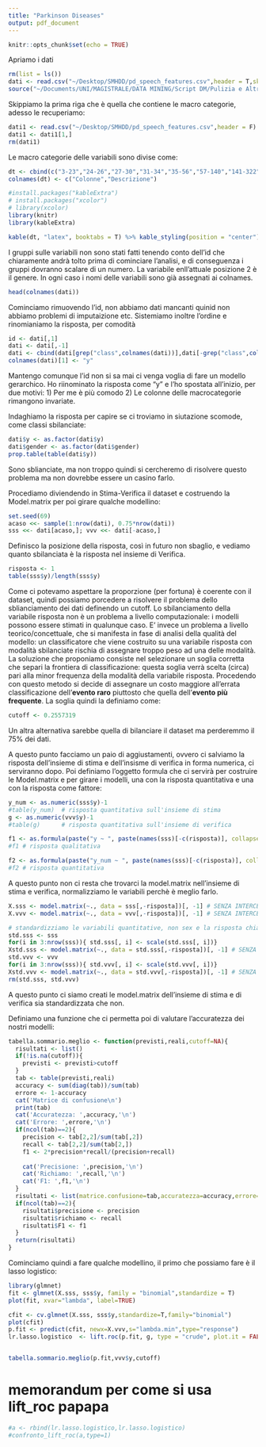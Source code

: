 ```yaml
---
title: "Parkinson Diseases"
output: pdf_document
---
```


```r
knitr::opts_chunk$set(echo = TRUE)
```

Apriamo i dati

```r
rm(list = ls())
dati <- read.csv("~/Desktop/SMHDD/pd_speech_features.csv",header = T,skip = 1)
source("~/Documents/UNI/MAGISTRALE/DATA MINING/Script DM/Pulizia e Altro/Altro/lift-roc-tab.R")

```

Skippiamo la prima riga che è quella che contiene le macro categorie, adesso le recuperiamo:

```r
dati1 <- read.csv("~/Desktop/SMHDD/pd_speech_features.csv",header = F)
dati1 <- dati1[1,]
rm(dati1)
```

Le macro categorie delle variabili sono divise come:

```r
dt <- cbind(c("3-23","24-26","27-30","31-34","35-56","57-140","141-322","323-755"),c("Baseline Feature","Intensity Parameters","Formant Frequencies","Bandwidth Parameters","Vocal Fold","MFCC","Wavelet Features","TQWT Features"))
colnames(dt) <- c("Colonne","Descrizione")

#install.packages("kableExtra")
# install.packages("xcolor")
# library(xcolor)
library(knitr)
library(kableExtra)

```
```r
kable(dt, "latex", booktabs = T) %>% kable_styling(position = "center")
```


I gruppi sulle variabili non sono stati fatti tenendo conto dell'id che chiaramente andrà tolto prima di cominciare l'analisi, e di conseguenza i gruppi dovranno scalare di un numero.
La variabile enll'attuale posizione 2 è il genere.
In ogni caso i nomi delle variabili sono già assegnati ai colnames.

```r
head(colnames(dati))
```

Cominciamo rimuovendo l'id, non abbiamo dati mancanti quinid non abbiamo problemi di imputaizione etc.
Sistemiamo inoltre l'ordine e rinomianiamo la risposta, per comodità
```r
id <- dati[,1]
dati <- dati[,-1]
dati <- cbind(dati[grep("class",colnames(dati))],dati[-grep("class",colnames(dati))])
colnames(dati)[1] <- "y"

```
Mantengo comunque l'id non si sa mai ci venga voglia di fare un modello gerarchico.
Ho riinominato la risposta come "y" e l'ho spostata all'inizio, per due motivi:
1) Per me è più comodo
2) Le colonne delle macrocategorie rimangono invariate.

Indaghiamo la risposta per capire se ci troviamo in siutazione scomode, come classi sbilanciate:

```r

dati$y <- as.factor(dati$y)
dati$gender <- as.factor(dati$gender)
prop.table(table(dati$y))

```
Sono sblianciate, ma non troppo quindi si cercheremo di risolvere questo problema ma non dovrebbe essere un casino farlo.

Procediamo diviendendo in Stima-Verifica il dataset e costruendo la Model.matrix per poi girare qualche modellino:

```r
set.seed(69)
acaso <<- sample(1:nrow(dati), 0.75*nrow(dati))
sss <<- dati[acaso,]; vvv <<- dati[-acaso,]

```

Definisco la posizione della risposta, così in futuro non sbaglio, e vediamo quanto sbilanciata è la risposta nel insieme di Verifica.
```r
risposta <- 1
table(sss$y)/length(sss$y)
```
Come ci potevamo aspettare la proporzione (per fortuna) è coerente con il dataset, quindi possiamo porcedere a risolvere il problema dello sblianciamento dei dati definendo un cutoff.
Lo sbilanciamento della variabile risposta non è un problema a livello computazionale: i modelli possono essere stimati in qualunque caso. E' invece un problema a livello teorico/concettuale, che si manifesta in fase di analisi della qualità del modello: un classificatore che viene costruito su una variabile risposta con modalità sbilanciate rischia di assegnare troppo peso ad una delle modalità. 
La soluzione che proponiamo consiste nel selezionare un soglia corretta che separi la frontiera di classificazione: questa soglia verrà scelta (circa) pari alla minor frequenza della modalità della variabile risposta.
Procedendo con questo metodo si decide di assegnare un costo maggiore all’errata classificazione dell’**evento raro** piuttosto che quella dell’**evento più frequente**.
La soglia quindi la definiamo come:

```r
cutoff <- 0.2557319
```

Un altra alternativa sarebbe quella di bilanciare il dataset ma perderemmo il 75% dei dati.

A questo punto facciamo un paio di aggiustamenti, ovvero ci salviamo la risposta dell'insieme di stima e dell'insisme di verifica in forma numerica, ci serviranno dopo.
Poi definiamo l'oggetto formula che ci servirà per costruire le Model.matrix e per girare i modelli, una con la risposta quantitativa e una con la risposta come fattore:

```r
y_num <- as.numeric(sss$y)-1
#table(y_num)  # risposta quantitativa sull'insieme di stima 
g <- as.numeric(vvv$y)-1
#table(g)      # risposta quantitativa sull'insieme di verifica

f1 <- as.formula(paste("y ~ ", paste(names(sss)[-c(risposta)], collapse = "+"), collapse = ""))
#f1 # risposta qualitativa

f2 <- as.formula(paste("y_num ~ ", paste(names(sss)[-c(risposta)], collapse = "+"), collapse = ""))
#f2 # risposta quantitativa

```

A questo punto non ci resta che trovarci la model.matrix nell'insieme di stima e verifica, normalizziamo le variabili perchè è meglio farlo.

```r
X.sss <- model.matrix(~., data = sss[,-risposta])[, -1] # SENZA INTERCETTA
X.vvv <- model.matrix(~., data = vvv[,-risposta])[, -1] # SENZA INTERCETTA

# standardizziamo le variabili quantitative, non sex e la risposta chiaramente
std.sss <- sss
for(i in 3:nrow(sss)){ std.sss[, i] <- scale(std.sss[, i])}
Xstd.sss <- model.matrix(~., data = std.sss[,-risposta])[, -1] # SENZA INTERCETTA
std.vvv <- vvv
for(i in 3:nrow(sss)){ std.vvv[, i] <- scale(std.vvv[, i])}
Xstd.vvv <- model.matrix(~., data = std.vvv[,-risposta])[, -1] # SENZA INTERCETTA
rm(std.sss, std.vvv)
```

A questo punto ci siamo creati le model.matrix dell'insieme di stima e di verifica sia standardizzata che non.

Definiamo una funzione che ci permetta poi di valutare l'accuratezza dei nostri modelli:

```r

tabella.sommario.meglio <- function(previsti,reali,cutoff=NA){
  risultati <- list()
  if(!is.na(cutoff)){
    previsti <- previsti>cutoff
  }
  tab <- table(previsti,reali)
  accuracy <- sum(diag(tab))/sum(tab)
  errore <- 1-accuracy
  cat('Matrice di confusione\n')
  print(tab)
  cat('Accuratezza: ',accuracy,'\n')
  cat('Errore: ',errore,'\n')
  if(ncol(tab)==2){
    precision <- tab[2,2]/sum(tab[,2])
    recall <- tab[2,2]/sum(tab[2,])
    f1 <- 2*precision*recall/(precision+recall)
    
    cat('Precisione: ',precision,'\n')
    cat('Richiamo: ',recall,'\n')
    cat('F1: ',f1,'\n')
  }
  risultati <- list(matrice.confusione=tab,accuratezza=accuracy,errore=errore)
  if(ncol(tab)==2){
    risultati$precisione <- precision
    risultati$richiamo <- recall
    risultati$F1 <- f1
  }
  return(risultati)
}
```

Cominciamo quindi a fare qualche modellino, il primo che possiamo fare è il lasso logistico:

```r

library(glmnet)
fit <- glmnet(X.sss, sss$y, family = "binomial",standardize = T)
plot(fit, xvar="lambda", label=TRUE)

cfit <- cv.glmnet(X.sss, sss$y,standardize=T,family="binomial")
plot(cfit)
p.fit <- predict(cfit, newx=X.vvv,s="lambda.min",type="response")
lr.lasso.logistico  <- lift.roc(p.fit, g, type = "crude", plot.it = FALSE)


tabella.sommario.meglio(p.fit,vvv$y,cutoff)
```






















# memorandum per come si usa lift_roc papapa
```r
#a <- rbind(lr.lasso.logistico,lr.lasso.logistico)
#confronto_lift_roc(a,type=1)
```

